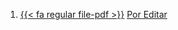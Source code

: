 1. [{{< fa regular file-pdf >}}](https://achalmaedison.netlify.app/programacion-software/bloomberg/2024-03-31-por-editar/index.pdf) [Por Editar](https://achalmaedison.netlify.app/programacion-software/bloomberg/2024-03-31-por-editar)
